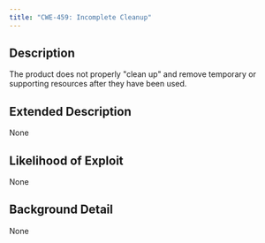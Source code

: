 ```yaml
---
title: "CWE-459: Incomplete Cleanup"
---
```


## Description
The product does not properly "clean up" and remove temporary or supporting resources after they have been used.

## Extended Description
None

## Likelihood of Exploit
None

## Background Detail
None
        